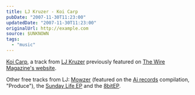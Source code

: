 ```yaml
---
title: LJ Kruzer - Koi Carp
pubDate: "2007-11-30T11:23:00"
updatedDate: "2007-11-30T11:23:00"
originalUrl: http://example.com
source: $UNKNOWN
tags:
  - "music"
---
```


[Koi Carp](http://www.last.fm/music/LJ+Kruzer/_/Koi+Carp), a track from [LJ Kruzer](http://www.ljkruzer.co.uk/) previously featured on [The Wire Magazine's website](https://www.thewire.co.uk/audio/tracks/lj-kruzer_koi-carp).

Other free tracks from LJ: [Mowzer](http://www.last.fm/music/LJ+Kruzer/_/Mowzer) (featured on the [Ai records](http://www.airecords.com/) compilation, "Produce"), the [Sunday Life EP](https://archive.org/details/diginet005) and the [8bitEP](https://www.archive.org/details/8bit0045).
